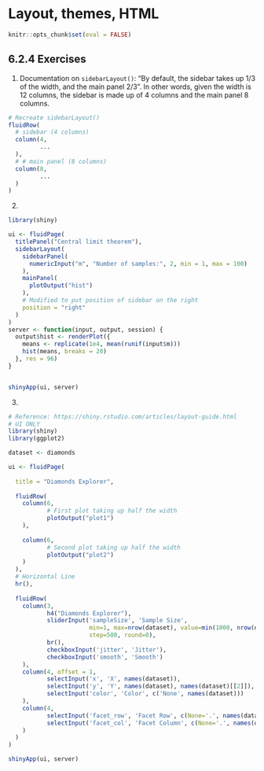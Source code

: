 # Layout, themes, HTML

```r
knitr::opts_chunk$set(eval = FALSE)
```

## 6.2.4 Exercises {-}

1. Documentation on `sidebarLayout()`: "By default, the sidebar takes up 1/3 of the width, and the main panel 2/3". In other words, given the width is 12 columns, the sidebar is made up of 4 columns and the main panel 8 columns. 

```r
# Recreate sidebarLayout()
fluidRow(
  # sidebar (4 columns)
  column(4, 
         ...
  ),
  # # main panel (8 columns)
  column(8, 
         ...
  )
)
```



2. 
```r
library(shiny)

ui <- fluidPage(
  titlePanel("Central limit theorem"),
  sidebarLayout(
    sidebarPanel(
      numericInput("m", "Number of samples:", 2, min = 1, max = 100)
    ),
    mainPanel(
      plotOutput("hist")
    ),
    # Modified to put position of sidebar on the right
    position = "right"
  )
)
server <- function(input, output, session) {
  output$hist <- renderPlot({
    means <- replicate(1e4, mean(runif(input$m)))
    hist(means, breaks = 20)
  }, res = 96)
}


shinyApp(ui, server)
```



3.
```r
# Reference: https://shiny.rstudio.com/articles/layout-guide.html
# UI ONLY
library(shiny)
library(ggplot2)

dataset <- diamonds

ui <- fluidPage(
  
  title = "Diamonds Explorer",
  
  fluidRow(
    column(6,
           # First plot taking up half the width
           plotOutput("plot1")
    ),
    
    column(6,
           # Second plot taking up half the width
           plotOutput("plot2")
    )
  ),
  # Horizontal Line
  hr(),
  
  fluidRow(
    column(3,
           h4("Diamonds Explorer"),
           sliderInput('sampleSize', 'Sample Size', 
                       min=1, max=nrow(dataset), value=min(1000, nrow(dataset)), 
                       step=500, round=0),
           br(),
           checkboxInput('jitter', 'Jitter'),
           checkboxInput('smooth', 'Smooth')
    ),
    column(4, offset = 1,
           selectInput('x', 'X', names(dataset)),
           selectInput('y', 'Y', names(dataset), names(dataset)[[2]]),
           selectInput('color', 'Color', c('None', names(dataset)))
    ),
    column(4,
           selectInput('facet_row', 'Facet Row', c(None='.', names(dataset))),
           selectInput('facet_col', 'Facet Column', c(None='.', names(dataset)))
    )
  )
)

shinyApp(ui, server)
```



